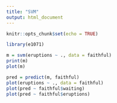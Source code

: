 ```yaml
---
title: "SVM"
output: html_document
---
```


```r
knitr::opts_chunk$set(echo = TRUE)
```

```r
library(e1071)
```

```r
m = svm(eruptions ~ ., data = faithful)
print(m)
plot(m)
```

```r
pred = predict(m, faithful)
plot(eruptions ~ ., data = faithful)
plot(pred ~ faithful$waiting)
plot(pred ~ faithful$eruptions)
```

